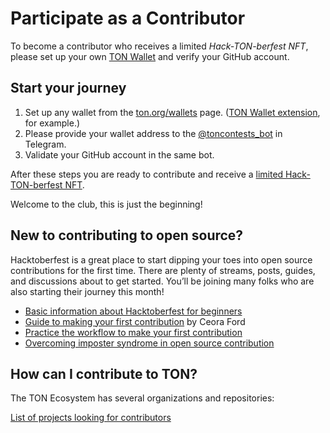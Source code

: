 
# Participate as a Contributor

To become a contributor who receives a limited _Hack-TON-berfest NFT_, please set up your own [TON Wallet](https://ton.org/wallets) and verify your GitHub account.

## Start your journey

1. Set up any wallet from the [ton.org/wallets](https://ton.org/wallets) page. ([TON Wallet extension](https://chrome.google.com/webstore/detail/ton-wallet/nphplpgoakhhjchkkhmiggakijnkhfnd), for example.)
2. Please provide your wallet address to the [@toncontests_bot](https://t.me/toncontests_bot) in Telegram.
3. Validate your GitHub account in the same bot.

After these steps you are ready to contribute and receive a [limited Hack-TON-berfest NFT](/v3/documentation/archive/hacktoberfest-2022#what-are-the-rewards).

Welcome to the club, this is just the beginning!

## New to contributing to open source?

Hacktoberfest is a great place to start dipping your toes into open source contributions for the first time. There are plenty of streams, posts, guides, and discussions about to get started. You’ll be joining many folks who are also starting their journey this month!

- [Basic information about Hacktoberfest for beginners](https://hacktoberfest.com/participation/#beginner-resources)
- [Guide to making your first contribution](https://dev.to/codesandboxio/how-to-make-your-first-open-source-contribution-2oim) by Ceora Ford
- [Practice the workflow to make your first contribution](https://github.com/firstcontributions/first-contributions)
- [Overcoming imposter syndrome in open source contribution](https://blackgirlbytes.dev/conquering-the-fear-of-contributing-to-open-source)

## How can I contribute to TON?

The TON Ecosystem has several organizations and repositories:

<span className="DocsMarkdown--button-group-content">
  <a href="/hacktonberfest" className="Button Button-is-docs-primary">
    List of projects looking for contributors
  </a>
</span>

<Feedback />
